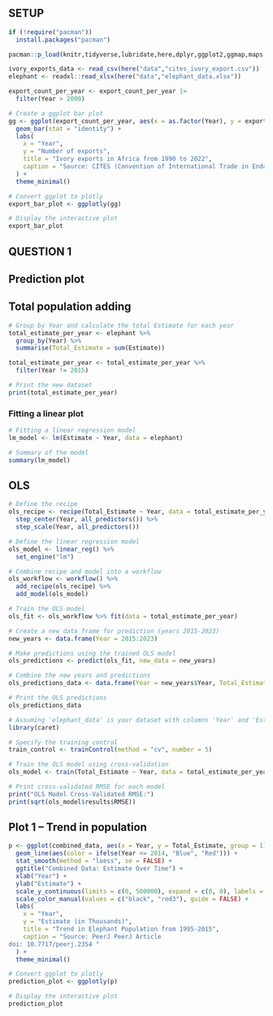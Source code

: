 ## SETUP

```r

if (!require("pacman")) 
  install.packages("pacman")

pacman::p_load(knitr,tidyverse,lubridate,here,dplyr,ggplot2,ggmap,maps,rnaturalearth,rnaturalearthdata,sf,plotly,caret,glmnet,steamgraph)
```

```r

ivory_exports_data <- read_csv(here("data","cites_ivory_export.csv"))
elephant <- readxl::read_xlsx(here("data","elephant_data.xlsx"))
```

```r


export_count_per_year <- export_count_per_year |>
  filter(Year > 2000)

# Create a ggplot bar plot
gg <- ggplot(export_count_per_year, aes(x = as.factor(Year), y = export_count, text = paste("Year: ", Year, "<br>Export count: ", export_count))) +
  geom_bar(stat = "identity") +
  labs(
    x = "Year",
    y = "Number of exports",
    title = "Ivory exports in Africa from 1990 to 2022",
    caption = "Source: CITES (Convention of International Trade in Endangered Species of Wild Fauna and Flora)"
  ) +
  theme_minimal()

# Convert ggplot to plotly
export_bar_plot <- ggplotly(gg)

# Display the interactive plot
export_bar_plot

```

## QUESTION 1 

## Prediction plot

## Total population adding

```r

# Group by Year and calculate the total Estimate for each year
total_estimate_per_year <- elephant %>%
  group_by(Year) %>%
  summarise(Total_Estimate = sum(Estimate))

total_estimate_per_year <- total_estimate_per_year %>%
  filter(Year != 2015)

# Print the new dataset
print(total_estimate_per_year)
```

### Fitting a linear plot

```r

# Fitting a linear regression model
lm_model <- lm(Estimate ~ Year, data = elephant)

# Summary of the model
summary(lm_model)
```

## OLS 

```r

# Define the recipe
ols_recipe <- recipe(Total_Estimate ~ Year, data = total_estimate_per_year) %>%
  step_center(Year, all_predictors()) %>%
  step_scale(Year, all_predictors())

# Define the linear regression model
ols_model <- linear_reg() %>%
  set_engine("lm")

# Combine recipe and model into a workflow
ols_workflow <- workflow() %>%
  add_recipe(ols_recipe) %>%
  add_model(ols_model)

# Train the OLS model
ols_fit <- ols_workflow %>% fit(data = total_estimate_per_year)

# Create a new data frame for prediction (years 2015-2023)
new_years <- data.frame(Year = 2015:2023)

# Make predictions using the trained OLS model
ols_predictions <- predict(ols_fit, new_data = new_years)

# Combine the new years and predictions
ols_predictions_data <- data.frame(Year = new_years$Year, Total_Estimate = ols_predictions$.pred)

# Print the OLS predictions
ols_predictions_data
```

```r

# Assuming 'elephant_data' is your dataset with columns 'Year' and 'Estimate'
library(caret)

# Specify the training control
train_control <- trainControl(method = "cv", number = 5)

# Train the OLS model using cross-validation
ols_model <- train(Total_Estimate ~ Year, data = total_estimate_per_year, method = "lm", trControl = train_control)

# Print cross-validated RMSE for each model
print("OLS Model Cross-Validated RMSE:")
print(sqrt(ols_model$results$RMSE))
```

## Plot 1 -- Trend in population

```r

p <- ggplot(combined_data, aes(x = Year, y = Total_Estimate, group = 1)) +
  geom_line(aes(color = ifelse(Year <= 2014, "Blue", "Red"))) +
  stat_smooth(method = "loess", se = FALSE) +
  ggtitle("Combined Data: Estimate Over Time") +
  xlab("Year") +
  ylab("Estimate") +
  scale_y_continuous(limits = c(0, 500000), expand = c(0, 0), labels = comma_format(scale = 1e-3)) +
  scale_color_manual(values = c("black", "red3"), guide = FALSE) +
  labs(
    x = "Year",
    y = "Estimate (in Thousands)",
    title = "Trend in Elephant Population from 1995-2015",
    caption = "Source: PeerJ PeerJ Article
doi: 10.7717/peerj.2354 "
  ) +
  theme_minimal()

# Convert ggplot to plotly
prediction_plot <- ggplotly(p)

# Display the interactive plot
prediction_plot
```

```r

```

```r

```

```r

```
